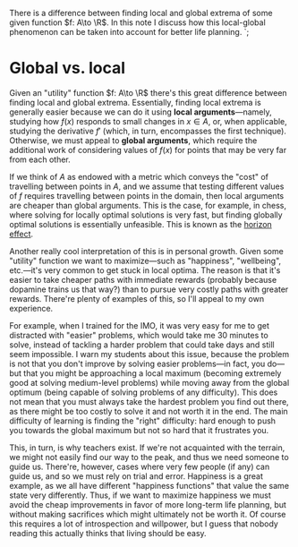 There is a difference between finding local and global extrema of some given function $f: A\to \R$. In this note I discuss how this local-global phenomenon can be taken into account for better life planning.
`;

# Global vs. local

Given an \"utility\" function $f: A\to \R$ there's this great difference between finding local and global extrema. Essentially, finding local extrema is generally easier because we can do it using **local arguments**—namely, studying how $f(x)$ responds to small changes in $x\in A$, or, when applicable, studying the derivative $f'$ (which, in turn, encompasses the first technique). Otherwise, we must appeal to **global arguments**, which require the additional work of considering values of $f(x)$ for points that may be very far from each other.

If we think of $A$ as endowed with a metric which conveys the \"cost\" of travelling between points in $A$, and we assume that testing different values of $f$ requires travelling between points in the domain, then local arguments are cheaper than global arguments. This is the case, for example, in chess, where solving for locally optimal solutions is very fast, but finding globally optimal solutions is essentially unfeasible. This is known as the <a className="text-gray-500 hover:text-gray-800" href="https://en.wikipedia.org/wiki/Horizon_effect">horizon effect</a>.

Another really cool interpretation of this is in personal growth. Given some \"utility\" function we want to maximize—such as \"happiness\", \"wellbeing\", etc.—it's very common to get stuck in local optima. The reason is that it's easier to take cheaper paths with immediate rewards (probably because dopamine trains us that way?) than to pursue very costly paths with greater rewards. There're plenty of examples of this, so I'll appeal to my own experience.

For example, when I trained for the IMO, it was very easy for me to get distracted with "easier" problems, which would take me 30 minutes to solve, instead of tackling a harder problem that could take days and still seem impossible. I warn my students about this issue, because the problem is not that you don't improve by solving easier problems—in fact, you do—but that you might be approaching a local maximum (becoming extremely good at solving medium-level problems) while moving away from the global optimum (being capable of solving problems of any difficulty). This does not mean that you must always take the hardest problem you find out there, as there might be too costly to solve it and not worth it in the end. The main difficulty of learning is finding the \"right\" difficulty: hard enough to push you towards the global maximum but not so hard that it frustrates you.

This, in turn, is why teachers exist. If we're not acquainted with the terrain, we might not easily find our way to the peak, and thus we need someone to guide us. There're, however, cases where very few people (if any) can guide us, and so we must rely on trial and error. Happiness is a great example, as we all have different \"happiness functions\" that value the same state very differently. Thus, if we want to maximize happiness we must avoid the cheap improvements in favor of more long-term life planning, but without making sacrifices which might ultimately not be worth it. Of course this requires a lot of introspection and willpower, but I guess that nobody reading this actually thinks that living should be easy.
